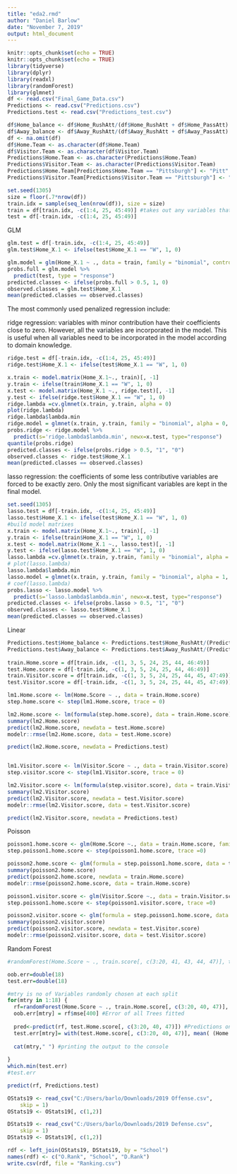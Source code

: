 ```yaml
---
title: "eda2.rmd"
author: "Daniel Barlow"
date: "November 7, 2019"
output: html_document
---
```


```r
knitr::opts_chunk$set(echo = TRUE)
knitr::opts_chunk$set(echo = TRUE)
library(tidyverse)
library(dplyr)
library(readxl)
library(randomForest)
library(glmnet)
df <- read.csv("Final_Game_Data.csv")
Predictions <- read.csv("Predictions.csv")
Predictions.test <- read.csv("Predictions_test.csv")
```

```r
df$Home_balance <- df$Home_RushAtt/(df$Home_RushAtt + df$Home_PassAtt)
df$Away_balance <- df$Away_RushAtt/(df$Away_RushAtt + df$Away_PassAtt)
df <- na.omit(df)
df$Home.Team <- as.character(df$Home.Team)
df$Visitor.Team <- as.character(df$Visitor.Team)
Predictions$Home.Team <- as.character(Predictions$Home.Team)
Predictions$Visitor.Team <- as.character(Predictions$Visitor.Team)
Predictions$Home.Team[Predictions$Home.Team == "Pittsburgh"] <- "Pitt"
Predictions$Visitor.Team[Predictions$Visitor.Team == "Pittsburgh"] <- "Pitt"
```

```r
set.seed(1305)
size = floor(.7*nrow(df))
train.idx = sample(seq_len(nrow(df)), size = size)
train = df[train.idx, -c(1:4, 25, 45:49)] #takes out any variables that have characters associated to them as well as spread, home.score, visitor.score, total
test = df[-train.idx, -c(1:4, 25, 45:49)]
```

GLM
```r
glm.test = df[-train.idx, -c(1:4, 25, 45:49)]
glm.test$Home_X.1 <- ifelse(test$Home_X.1 == "W", 1, 0)

glm.model = glm(Home_X.1 ~ ., data = train, family = "binomial", control = list(maxit = 50))
probs.full = glm.model %>% 
  predict(test, type = "response")
predicted.classes <- ifelse(probs.full > 0.5, 1, 0)
observed.classes = glm.test$Home_X.1
mean(predicted.classes == observed.classes)
```

The most commonly used penalized regression include:

ridge regression: variables with minor contribution have their coefficients close to zero. However, all the variables are incorporated in the model. This is useful when all variables need to be incorporated in the model according to domain knowledge.
```r
ridge.test = df[-train.idx, -c(1:4, 25, 45:49)]
ridge.test$Home_X.1 <- ifelse(test$Home_X.1 == "W", 1, 0)

x.train <- model.matrix(Home_X.1~., train)[, -1]
y.train <- ifelse(train$Home_X.1 == "W", 1, 0)
x.test <- model.matrix(Home_X.1 ~., ridge.test)[, -1]
y.test <- ifelse(ridge.test$Home_X.1 == "W", 1, 0)
ridge.lambda =cv.glmnet(x.train, y.train, alpha = 0)
plot(ridge.lambda)
ridge.lambda$lambda.min
ridge.model = glmnet(x.train, y.train, family = "binomial", alpha = 0, lambda = ridge.lambda$lambda.min)
probs.ridge <- ridge.model %>% 
  predict(s='ridge.lambda$lambda.min', newx=x.test, type="response")
quantile(probs.ridge)
predicted.classes <- ifelse(probs.ridge > 0.5, "1", "0")
observed.classes <- ridge.test$Home_X.1
mean(predicted.classes == observed.classes)
```

lasso regression: the coefficients of some less contributive variables are forced to be exactly zero. Only the most significant variables are kept in the final model.
```r
set.seed(1305)
lasso.test = df[-train.idx, -c(1:4, 25, 45:49)]
lasso.test$Home_X.1 <- ifelse(test$Home_X.1 == "W", 1, 0)
#build model matrixes
x.train <- model.matrix(Home_X.1~., train)[, -1]
y.train <- ifelse(train$Home_X.1 == "W", 1, 0)
x.test <- model.matrix(Home_X.1 ~., lasso.test)[, -1]
y.test <- ifelse(lasso.test$Home_X.1 == "W", 1, 0)
lasso.lambda =cv.glmnet(x.train, y.train, family = "binomial", alpha = 1)
# plot(lasso.lambda)
lasso.lambda$lambda.min
lasso.model = glmnet(x.train, y.train, family = "binomial", alpha = 1, lambda = lasso.lambda$lambda.min)
# coef(lasso.lambda)
probs.lasso <- lasso.model %>% 
  predict(s='lasso.lambda$lambda.min', newx=x.test, type="response")
predicted.classes <- ifelse(probs.lasso > 0.5, "1", "0")
observed.classes <- lasso.test$Home_X.1
mean(predicted.classes == observed.classes)
```

Linear
```r
Predictions.test$Home_balance <- Predictions.test$Home_RushAtt/(Predictions.test$Home_RushAtt + Predictions.test$Home_PassAtt)
Predictions.test$Away_balance <- Predictions.test$Away_RushAtt/(Predictions.test$Away_RushAtt + Predictions.test$Away_PassAtt)
  
train.Home.score = df[train.idx, -c(1, 3, 5, 24, 25, 44, 46:49)]
test.Home.score = df[-train.idx, -c(1, 3, 5, 24, 25, 44, 46:49)]
train.Visitor.score = df[train.idx, -c(1, 3, 5, 24, 25, 44, 45, 47:49)]
test.Visitor.score = df[-train.idx, -c(1, 3, 5, 24, 25, 44, 45, 47:49)]

lm1.Home.score <- lm(Home.Score ~ ., data = train.Home.score)
step.home.score <- step(lm1.Home.score, trace = 0)

lm2.Home.score <- lm(formula(step.home.score), data = train.Home.score)
summary(lm2.Home.score)
predict(lm2.Home.score, newdata = test.Home.score)
modelr::rmse(lm2.Home.score, data = test.Home.score)

predict(lm2.Home.score, newdata = Predictions.test)


lm1.Visitor.score <- lm(Visitor.Score ~ ., data = train.Visitor.score)
step.visitor.score <- step(lm1.Visitor.score, trace = 0)

lm2.Visitor.score <- lm(formula(step.visitor.score), data = train.Visitor.score)
summary(lm2.Visitor.score)
predict(lm2.Visitor.score, newdata = test.Visitor.score)
modelr::rmse(lm2.Visitor.score, data = test.Visitor.score)

predict(lm2.Visitor.score, newdata = Predictions.test)
```

Poisson

```r
poisson1.home.score <- glm(Home.Score ~., data = train.Home.score, family = poisson) 
step.poisson1.home.score <- step(poisson1.home.score, trace =0)

poisson2.home.score <- glm(formula = step.poisson1.home.score, data = train.Home.score)
summary(poisson2.home.score)
predict(poisson2.home.score, newdata = train.Home.score)
modelr::rmse(poisson2.home.score, data = train.Home.score)

poisson1.visitor.score <- glm(Visitor.Score ~., data = train.Visitor.score, family = poisson)
step.poisson1.home.score <- step(poisson1.visitor.score, trace =0)

poisson2.visitor.score <- glm(formula = step.poisson1.home.score, data = train.Visitor.score)
summary(poisson2.visitor.score)
predict(poisson2.visitor.score, newdata = test.Visitor.score)
modelr::rmse(poisson2.visitor.score, data = test.Visitor.score)
```

Random Forest
```r
#randomForest(Home.Score ~ ., train.score[, c(3:20, 41, 43, 44, 47)], type = "regression")

oob.err=double(18)
test.err=double(18)

#mtry is no of Variables randomly chosen at each split
for(mtry in 1:18) {
  rf=randomForest(Home.Score ~ ., train.Home.score[, c(3:20, 40, 47)], type = "regression", mtry=mtry, ntree=400) 
  oob.err[mtry] = rf$mse[400] #Error of all Trees fitted
  
  pred<-predict(rf, test.Home.score[, c(3:20, 40, 47)]) #Predictions on Test Set for each Tree
  test.err[mtry]= with(test.Home.score[, c(3:20, 40, 47)], mean( (Home.Score - pred)^2)) #Mean Squared Test Error
  
  cat(mtry," ") #printing the output to the console
  
}
which.min(test.err)
#test.err

predict(rf, Predictions.test)
```


```r
OStats19 <- read_csv("C:/Users/barlo/Downloads/2019 Offense.csv", 
    skip = 1)
OStats19 <- OStats19[, c(1,2)]

DStats19 <- read_csv("C:/Users/barlo/Downloads/2019 Defense.csv", 
    skip = 1)
DStats19 <- DStats19[, c(1,2)]

rdf <- left_join(OStats19, DStats19, by = "School")
names(rdf) <- c("O.Rank", "School", "D.Rank")
write.csv(rdf, file = "Ranking.csv")
```

